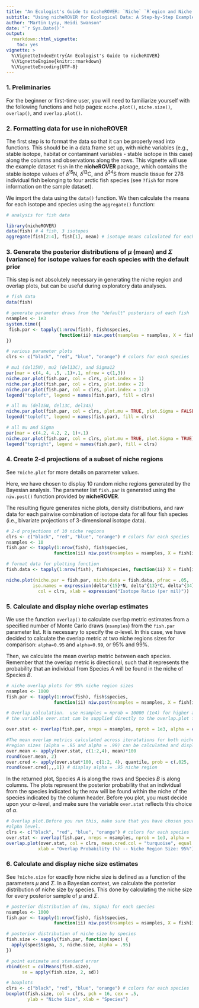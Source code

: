 ```yaml
---
title: "An Ecologist's Guide to nicheROVER: `Niche` `R`egion and Niche `Over`lap Metrics for Multidimensional Ecological Niches"
subtitle: "Using nicheROVER for Ecological Data: A Step-by-Step Example"
author: "Martin Lysy, Heidi Swanson"
date: "`r Sys.Date()`"
output: 
  rmarkdown::html_vignette:
    toc: yes
vignette: >
  %\VignetteIndexEntry{An Ecologist's Guide to nicheROVER}
  %\VignetteEngine{knitr::rmarkdown}
  %\VignetteEncoding{UTF-8}
---
```


### 1. Preliminaries

For the beginner or first-time user, you will need to familiarize yourself with the following functions and help pages: `niche.plot()`, `niche.size()`, `overlap()`, and `overlap.plot()`.

### 2. Formatting data for use in nicheROVER 

The first step is to format the data so that it can be properly read into functions. This should be in a data.frame set up, with niche variables (e.g., stable isotope, habitat or contaminant variables - stable isotope in this case) along the columns and observations along the rows. This vignette will use the example dataset `fish` in the **nicheROVER** package, which contains the stable isotope values of $\delta^{15}\textrm{N}$, $\delta^{13}\textrm{C}$, and $\delta^{34}\textrm{S}$ from muscle tissue for 278 individual fish belonging to four arctic fish species (see `?fish` for more information on the sample dataset).

We import the data using the `data()` function. We then calculate the means for each isotope and species using the `aggregate()` function:

```r
# analysis for fish data

library(nicheROVER)
data(fish) # 4 fish, 3 isotopes
aggregate(fish[2:4], fish[1], mean) # isotope means calculated for each species
```

### 3. Generate the posterior distributions of $\mu$ (mean) and $\Sigma$ (variance) for isotope values for each species with the default prior 

This step is not absolutely necessary in generating the niche region and overlap plots, but can be useful during exploratory data analyses.
```r
# fish data
data(fish)

# generate parameter draws from the "default" posteriors of each fish
nsamples <- 1e3
system.time({
 fish.par <- tapply(1:nrow(fish), fish$species,
                    function(ii) niw.post(nsamples = nsamples, X = fish[ii,2:4]))
})

# various parameter plots
clrs <- c("black", "red", "blue", "orange") # colors for each species

# mu1 (del15N), mu2 (del13C), and Sigma12
par(mar = c(4, 4, .5, .1)+.1, mfrow = c(1,3))
niche.par.plot(fish.par, col = clrs, plot.index = 1)
niche.par.plot(fish.par, col = clrs, plot.index = 2)
niche.par.plot(fish.par, col = clrs, plot.index = 1:2)
legend("topleft", legend = names(fish.par), fill = clrs)

# all mu (del15N, del13C, del34S)
niche.par.plot(fish.par, col = clrs, plot.mu = TRUE, plot.Sigma = FALSE)
legend("topleft", legend = names(fish.par), fill = clrs)
```
```r
# all mu and Sigma
par(mar = c(4.2, 4.2, 2, 1)+.1)
niche.par.plot(fish.par, col = clrs, plot.mu = TRUE, plot.Sigma = TRUE)
legend("topright", legend = names(fish.par), fill = clrs)
```

### 4. Create 2-d projections of a subset of niche regions

See `?niche.plot` for more details on parameter values.

Here, we have chosen to display 10 random niche regions generated by the Bayesian analysis. The parameter list `fish.par` is generated using the `niw.post()` function provided by **nicheROVER**.

The resulting figure generates niche plots, density distributions, and raw data for each pairwise combination of isotope data for all four fish species (i.e., bivariate projections of 3-dimensional isotope data).

```r
# 2-d projections of 10 niche regions
clrs <- c("black", "red", "blue", "orange") # colors for each species
nsamples <- 10
fish.par <- tapply(1:nrow(fish), fish$species,
                  function(ii) niw.post(nsamples = nsamples, X = fish[ii,2:4]))

# format data for plotting function
fish.data <- tapply(1:nrow(fish), fish$species, function(ii) X = fish[ii,2:4])

niche.plot(niche.par = fish.par, niche.data = fish.data, pfrac = .05,
          iso.names = expression(delta^{15}*N, delta^{13}*C, delta^{34}*S),
            col = clrs, xlab = expression("Isotope Ratio (per mil)"))
```

### 5. Calculate and display niche overlap estimates

We use the function `overlap()` to calculate overlap metric estimates from a specified number of Monte Carlo draws (`nsamples`) from the `fish.par` parameter list. It is necessary to specify the $\alpha$-level. In this case, we have decided to calculate the overlap metric at two niche regions sizes for comparison: `alpha=0.95` and `alpha=0.99`, or 95% and 99%.

Then, we calculate the mean overlap metric between each species. Remember that the overlap metric is directional, such that it represents the probability that an individual from Species $A$ will be found in the niche of Species $B$.


```r
# niche overlap plots for 95% niche region sizes
nsamples <- 1000
fish.par <- tapply(1:nrow(fish), fish$species,
                  function(ii) niw.post(nsamples = nsamples, X = fish[ii,2:4]))

# Overlap calculation.  use nsamples = nprob = 10000 (1e4) for higher accuracy.
# the variable over.stat can be supplied directly to the overlap.plot function

over.stat <- overlap(fish.par, nreps = nsamples, nprob = 1e3, alpha = c(.95, 0.99))

#The mean overlap metrics calculated across iteratations for both niche 
#region sizes (alpha = .95 and alpha = .99) can be calculated and displayed in an array.
over.mean <- apply(over.stat, c(1:2,4), mean)*100
round(over.mean, 2)
over.cred <- apply(over.stat*100, c(1:2, 4), quantile, prob = c(.025, .975), na.rm = TRUE)
round(over.cred[,,,1]) # display alpha = .95 niche region

```

In the returned plot, Species $A$ is along the rows and Species $B$ is along columns. The plots represent the posterior probability that an individual from the species indicated by the row will be found within the niche of the species indicated by the column header. Before you plot, you must decide upon your $\alpha$-level, and make sure the variable `over.stat` reflects this choice of $\alpha$.

```r
# Overlap plot.Before you run this, make sure that you have chosen your 
#alpha level.
clrs <- c("black", "red", "blue", "orange") # colors for each species
over.stat <- overlap(fish.par, nreps = nsamples, nprob = 1e3, alpha = .95)
overlap.plot(over.stat, col = clrs, mean.cred.col = "turquoise", equal.axis = TRUE,
            xlab = "Overlap Probability (%) -- Niche Region Size: 95%")
```

### 6.  Calculate and display niche size estimates

See `?niche.size` for exactly how niche size is defined as a function of the parameters $\mu$ and $\Sigma$.  In a Bayesian context, we calculate the posterior distribution of niche size by species.  This done by calculating the niche size for every posterior sample of $\mu$ and $\Sigma$.

```r
# posterior distribution of (mu, Sigma) for each species
nsamples <- 1000
fish.par <- tapply(1:nrow(fish), fish$species,
                  function(ii) niw.post(nsamples = nsamples, X = fish[ii,2:4]))

# posterior distribution of niche size by species
fish.size <- sapply(fish.par, function(spec) {
  apply(spec$Sigma, 3, niche.size, alpha = .95)
})

# point estimate and standard error
rbind(est = colMeans(fish.size),
      se = apply(fish.size, 2, sd))

# boxplots
clrs <- c("black", "red", "blue", "orange") # colors for each species
boxplot(fish.size, col = clrs, pch = 16, cex = .5,
        ylab = "Niche Size", xlab = "Species")

```
